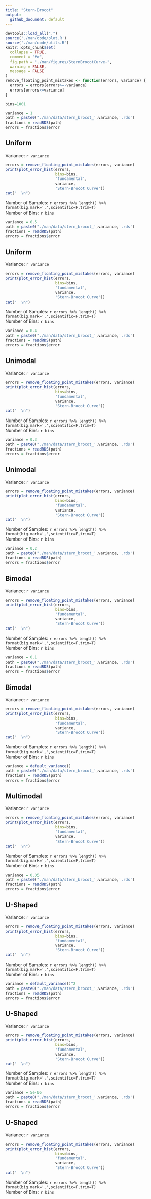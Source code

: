 ```yaml
---
title: "Stern-Brocot"
output:
  github_document: default
---
```


```r
devtools::load_all(".")
source('./man/code/plot.R')
source('./man/code/utils.R')
knitr::opts_chunk$set(
  collapse = TRUE,
  comment = "#>",
  fig.path = "./man/figures/SternBrocotCurve-",
  warning = FALSE,
  message = FALSE
)
remove_floating_point_mistakes <- function(errors, variance) {
  errors = errors[errors>=-variance]
  errors[errors<=variance]
}

bins=1001
```

```r
variance = 1
path = paste0('./man/data/stern_brocot_',variance,'.rds')
fractions = readRDS(path)
errors = fractions$error
```

## Uniform

Variance: `r variance`

```r
errors = remove_floating_point_mistakes(errors, variance)
print(plot_error_hist(errors,
                      bins=bins,
                      'fundamental', 
                      variance,
                      'Stern-Brocot Curve'))
cat("  \n")
```
Number of Samples: `r errors %>% length() %>% format(big.mark=',',scientific=F,trim=T)` \
Number of Bins: `r bins` \


```r
variance = 0.5
path = paste0('./man/data/stern_brocot_',variance,'.rds')
fractions = readRDS(path)
errors = fractions$error
```

## Uniform

Variance: `r variance`

```r
errors = remove_floating_point_mistakes(errors, variance)
print(plot_error_hist(errors,
                      bins=bins,
                      'fundamental', 
                      variance,
                      'Stern-Brocot Curve'))
cat("  \n")
```
Number of Samples: `r errors %>% length() %>% format(big.mark=',',scientific=F,trim=T)` \
Number of Bins: `r bins` \



```r
variance = 0.4
path = paste0('./man/data/stern_brocot_',variance,'.rds')
fractions = readRDS(path)
errors = fractions$error
```

## Unimodal

Variance: `r variance`

```r
errors = remove_floating_point_mistakes(errors, variance)
print(plot_error_hist(errors,
                      bins=bins,
                      'fundamental', 
                      variance,
                      'Stern-Brocot Curve'))
cat("  \n")
```
Number of Samples: `r errors %>% length() %>% format(big.mark=',',scientific=F,trim=T)` \
Number of Bins: `r bins` \


```r
variance = 0.3
path = paste0('./man/data/stern_brocot_',variance,'.rds')
fractions = readRDS(path)
errors = fractions$error
```

## Unimodal

Variance: `r variance`

```r
errors = remove_floating_point_mistakes(errors, variance)
print(plot_error_hist(errors,
                      bins=bins,
                      'fundamental', 
                      variance,
                      'Stern-Brocot Curve'))
cat("  \n")
```
Number of Samples: `r errors %>% length() %>% format(big.mark=',',scientific=F,trim=T)` \
Number of Bins: `r bins` \



```r
variance = 0.2
path = paste0('./man/data/stern_brocot_',variance,'.rds')
fractions = readRDS(path)
errors = fractions$error
```

## Bimodal

Variance: `r variance`

```r
errors = remove_floating_point_mistakes(errors, variance)
print(plot_error_hist(errors,
                      bins=bins,
                      'fundamental', 
                      variance,
                      'Stern-Brocot Curve'))
cat("  \n")
```
Number of Samples: `r errors %>% length() %>% format(big.mark=',',scientific=F,trim=T)` \
Number of Bins: `r bins` \


```r
variance = 0.1
path = paste0('./man/data/stern_brocot_',variance,'.rds')
fractions = readRDS(path)
errors = fractions$error
```

## Bimodal

Variance: `r variance`

```r
errors = remove_floating_point_mistakes(errors, variance)
print(plot_error_hist(errors,
                      bins=bins,
                      'fundamental', 
                      variance,
                      'Stern-Brocot Curve'))
cat("  \n")
```
Number of Samples: `r errors %>% length() %>% format(big.mark=',',scientific=F,trim=T)` \
Number of Bins: `r bins` \



```r
variance = default_variance()
path = paste0('./man/data/stern_brocot_',variance,'.rds')
fractions = readRDS(path)
errors = fractions$error
```

## Multimodal

Variance: `r variance`

```r
errors = remove_floating_point_mistakes(errors, variance)
print(plot_error_hist(errors,
                      bins=bins,
                      'fundamental', 
                      variance,
                      'Stern-Brocot Curve'))
cat("  \n")
```
Number of Samples: `r errors %>% length() %>% format(big.mark=',',scientific=F,trim=T)` \
Number of Bins: `r bins` \

```r
variance = 0.05
path = paste0('./man/data/stern_brocot_',variance,'.rds')
fractions = readRDS(path)
errors = fractions$error
```

## U-Shaped

Variance: `r variance` 

```r
errors = remove_floating_point_mistakes(errors, variance)
print(plot_error_hist(errors,
                      bins=bins,
                      'fundamental', 
                      variance,
                      'Stern-Brocot Curve'))
cat("  \n")
```
Number of Samples: `r errors %>% length() %>% format(big.mark=',',scientific=F,trim=T)` \
Number of Bins: `r bins` \


```r
variance = default_variance()^2
path = paste0('./man/data/stern_brocot_',variance,'.rds')
fractions = readRDS(path)
errors = fractions$error
```


## U-Shaped

Variance: `r variance`

```r
errors = remove_floating_point_mistakes(errors, variance)
print(plot_error_hist(errors,
                      bins=bins,
                      'fundamental', 
                      variance,
                      'Stern-Brocot Curve'))
cat("  \n")
```
Number of Samples: `r errors %>% length() %>% format(big.mark=',',scientific=F,trim=T)` \
Number of Bins: `r bins` \

```r
variance = 5e-05
path = paste0('./man/data/stern_brocot_',variance,'.rds')
fractions = readRDS(path)
errors = fractions$error
```

## U-Shaped

Variance: `r variance`


```r
errors = remove_floating_point_mistakes(errors, variance)
print(plot_error_hist(errors,
                      bins=bins,
                      'fundamental', 
                      variance,
                      'Stern-Brocot Curve'))
cat("  \n")
```
Number of Samples: `r errors %>% length() %>% format(big.mark=',',scientific=F,trim=T)` \
Number of Bins: `r bins` \

